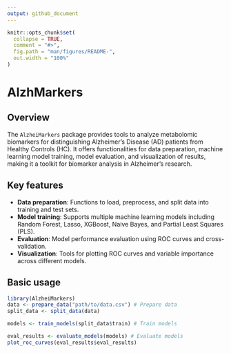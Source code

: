---
output: github_document
---

```{r, include = FALSE}
knitr::opts_chunk$set(
  collapse = TRUE,
  comment = "#>",
  fig.path = "man/figures/README-",
  out.width = "100%"
)
```

# AlzhMarkers

## Overview

The `AlzheiMarkers` package provides tools to analyze metabolomic biomarkers 
for distinguishing Alzheimer's Disease (AD) patients from Healthy Controls (HC).
It offers functionalities for data preparation, machine learning model 
training, model evaluation, and visualization of results, making it a toolkit 
for biomarker analysis in Alzheimer's research.

## Key features

-   **Data preparation**: Functions to load, preprocess, and split data
into training and test sets.
-   **Model training**: Supports multiple machine learning models including
Random Forest, Lasso, XGBoost, Naive Bayes, and Partial Least Squares (PLS).
-   **Evaluation**: Model performance evaluation using ROC curves 
and cross-validation.
-   **Visualization**: Tools for plotting ROC curves and variable importance
across different models.

## Basic usage

```{r eval=FALSE}
library(AlzheiMarkers)
data <- prepare_data("path/to/data.csv") # Prepare data
split_data <- split_data(data)

models <- train_models(split_data$train) # Train models

eval_results <- evaluate_models(models) # Evaluate models
plot_roc_curves(eval_results$eval_results)
```
